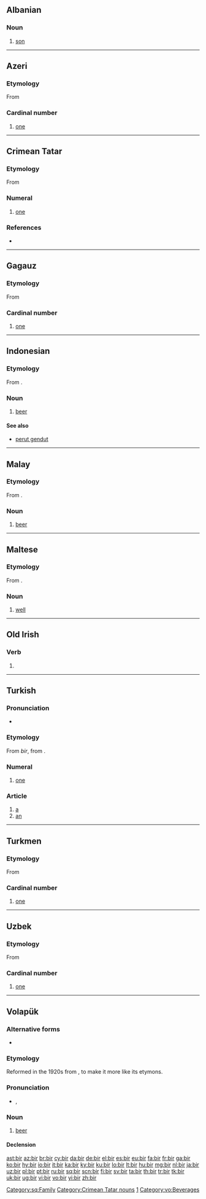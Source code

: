 {{also|bír}}
==Albanian==

===Noun===
{{sq-noun|m|bij|biri|bijtë}}

# [[son]]

[[Category:sq:Family]]

----

==Azeri==

===Etymology===
From {{proto|Turkic|bīr|one|lang=az}}

===Cardinal number===
{{cardinalbox|az||1|2||iki|ord=birinci}}

{{infl|az|numeral}}

# {{cardinal|lang=az}} [[one]]

----

==Crimean Tatar==

===Etymology===
From {{proto|Turkic|bīr|one|lang=crh}}

===Numeral===
{{cardinalbox|crh||1|2||iki|ord=birinci}}

{{infl|crh|numeral}}

# {{cardinal|lang=crh}} [[one]]

===References===
* {{R:Useinov-Mireev 2002}}

[[Category:Crimean Tatar nouns]]
[[Category:Crimean Tatar cardinal numbers|1]]

----

==Gagauz==

===Etymology===
From {{proto|Turkic|bīr|one|lang=gag}}

===Cardinal number===
{{cardinalbox|gag||1|2||iki|ord=birinci}}

{{infl|gag|numeral}}

# {{cardinal|lang=gag}} [[one]]

----

==Indonesian==

===Etymology===
From {{etyl|nl|id}} {{term|bier|lang=nl}}.

===Noun===
{{infl|id|noun}}

# [[beer]]

====See also====
* [[perut gendut]]

----

==Malay==

===Etymology===
From {{etyl|en|ms}}.

===Noun===
{{infl|ms|noun}}

# [[beer]]

----

==Maltese==

===Etymology===
From {{etyl|ar|mt}} {{term|بير|lang=ar}}.

===Noun===
{{infl|mt|noun|g=m}}

# [[well]]

----

==Old Irish==

===Verb===
{{infl|sga|verb form|head=·bir}}

# {{conjugation of|beirid||2|s|pres|ind|conjunct|lang=sga}}

----

==Turkish==

===Pronunciation===
* {{IPA|/biɾ/|lang=tr}}

===Etymology===
From {{etyl|otk|tr}} ''bir'', from {{proto|Turkic|bir|one|bīr|one|lang=tr}}.

===Numeral===
{{cardinalbox|tr||1|2||iki|ord=birinci}}
{{infl|tr|numeral}}

# {{cardinal|lang=tr}} [[one]]

===Article===
{{infl|tr|article}}

# [[a]]
# [[an]]

----

==Turkmen==

===Etymology===
From {{proto|Turkic|bīr|one|lang=tk}}

===Cardinal number===
{{cardinalbox|tk||1|2||iki|ord=birinji}}

{{infl|tk|numeral}}

# {{cardinal|lang=tk}} [[one]]

----

==Uzbek==

===Etymology===
From {{proto|Turkic|bīr|one|lang=uz}}

===Cardinal number===
{{cardinalbox|uz||1|2||ikki|ord=birinchi}}

{{infl|uz|numeral}}

# {{cardinal|lang=uz}} [[one]]

----

==Volapük==

===Alternative forms===
* {{l|vo|bil}}

===Etymology===
Reformed in the 1920s from {{term|bil|lang=vo}}, to make it more like its etymons.

===Pronunciation===
* {{IPA|/bir/|lang=vo}}, {{SAMPA|/bir/}}

===Noun===
{{infl|vo|noun}}

# [[beer]]

====Declension====
{{vo-decl-noun}}

[[Category:vo:Beverages]]

[[ast:bir]]
[[az:bir]]
[[br:bir]]
[[cy:bir]]
[[da:bir]]
[[de:bir]]
[[el:bir]]
[[es:bir]]
[[eu:bir]]
[[fa:bir]]
[[fr:bir]]
[[ga:bir]]
[[ko:bir]]
[[hy:bir]]
[[io:bir]]
[[it:bir]]
[[ka:bir]]
[[ky:bir]]
[[ku:bir]]
[[lo:bir]]
[[lt:bir]]
[[hu:bir]]
[[mg:bir]]
[[nl:bir]]
[[ja:bir]]
[[uz:bir]]
[[pl:bir]]
[[pt:bir]]
[[ru:bir]]
[[sq:bir]]
[[scn:bir]]
[[fi:bir]]
[[sv:bir]]
[[ta:bir]]
[[th:bir]]
[[tr:bir]]
[[tk:bir]]
[[uk:bir]]
[[ug:bir]]
[[vi:bir]]
[[vo:bir]]
[[yi:bir]]
[[zh:bir]]